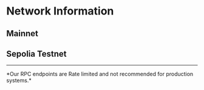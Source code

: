 
# Network Information

## Mainnet

<MainnetNetworkInformation />

## Sepolia Testnet

<SepoliaNetworkInformation />

---

<Callout emoji="⚠️" type="warning">
  *Our RPC endpoints are Rate limited and not recommended for production
  systems.*
</Callout>
